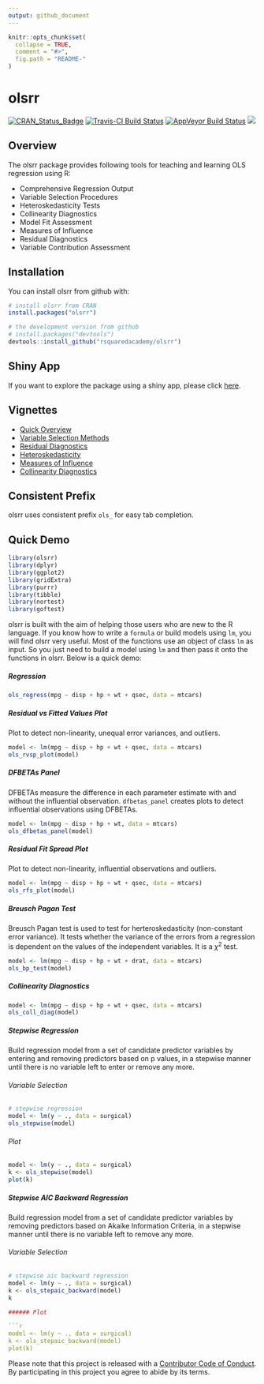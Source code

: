```yaml
---
output: github_document
---
```


<!-- README.md is generated from README.Rmd. Please edit that file -->

```r
knitr::opts_chunk$set(
  collapse = TRUE,
  comment = "#>",
  fig.path = "README-"
)
```

# olsrr 

[![CRAN_Status_Badge](http://www.r-pkg.org/badges/version/olsrr)](https://cran.r-project.org/package=olsrr)
[![Travis-CI Build Status](https://travis-ci.org/rsquaredacademy/olsrr.svg?branch=master)](https://travis-ci.org/rsquaredacademy/olsrr)
[![AppVeyor Build Status](https://ci.appveyor.com/api/projects/status/github/rsquaredacademy/olsrr?branch=master&svg=true)](https://ci.appveyor.com/project/rsquaredacademy/olsrr)
[![](https://cranlogs.r-pkg.org/badges/grand-total/olsrr)](https://cran.r-project.org/package=olsrr)


## Overview

The olsrr package provides following tools for teaching and learning OLS regression using R:

- Comprehensive Regression Output
- Variable Selection Procedures
- Heteroskedasticity Tests
- Collinearity Diagnostics
- Model Fit Assessment
- Measures of Influence
- Residual Diagnostics
- Variable Contribution Assessment

## Installation

You can install olsrr from github with:

```r
# install olsrr from CRAN
install.packages("olsrr")

# the development version from github
# install.packages("devtools")
devtools::install_github("rsquaredacademy/olsrr")
```

## Shiny App

If you want to explore the package using a shiny app, please click [here](http://rsquaredlabs.com:3838/explorer/).

## Vignettes

- [Quick Overview](http://www.rsquaredacademy.com/olsrr/articles/intro.html)
- [Variable Selection Methods](http://www.rsquaredacademy.com/olsrr/articles/variable_selection.html)
- [Residual Diagnostics](http://www.rsquaredacademy.com/olsrr/articles/residual_diagnostics.html)
- [Heteroskedasticity](http://www.rsquaredacademy.com/olsrr/articles/heteroskedasticity.html)
- [Measures of Influence](http://www.rsquaredacademy.com/olsrr/articles/influence_measures.html)
- [Collinearity Diagnostics](http://www.rsquaredacademy.com/olsrr/articles/regression_diagnostics.html)

## Consistent Prefix

olsrr uses consistent prefix `ols_` for easy tab completion.

## Quick Demo

```r
library(olsrr)
library(dplyr)
library(ggplot2)
library(gridExtra)
library(purrr)
library(tibble)
library(nortest)
library(goftest)
```

olsrr is built with the aim of helping those users who are new to the R language. If you know how to 
write a `formula` or build models using `lm`, you will find olsrr very useful. Most of the functions
use an object of class `lm` as input. So you just need to build a model using `lm` and then pass it onto 
the functions in olsrr. Below is a quick demo:

##### Regression

```r
ols_regress(mpg ~ disp + hp + wt + qsec, data = mtcars)
```

##### Residual vs Fitted Values Plot

Plot to detect non-linearity, unequal error variances, and outliers.

```r
model <- lm(mpg ~ disp + hp + wt + qsec, data = mtcars)
ols_rvsp_plot(model)
```

##### DFBETAs Panel

DFBETAs measure the difference in each parameter estimate with and without the influential observation.
`dfbetas_panel` creates plots to detect influential observations using DFBETAs.

```r
model <- lm(mpg ~ disp + hp + wt, data = mtcars)
ols_dfbetas_panel(model)
```

##### Residual Fit Spread Plot

Plot to detect non-linearity, influential observations and outliers.

```r
model <- lm(mpg ~ disp + hp + wt + qsec, data = mtcars)
ols_rfs_plot(model)
```

##### Breusch Pagan Test

Breusch Pagan test is used to test for herteroskedasticity (non-constant error variance). It tests whether the variance of the errors from a regression is dependent on the values of the independent variables. It is a $\chi^{2}$ test.

```r
model <- lm(mpg ~ disp + hp + wt + drat, data = mtcars)
ols_bp_test(model)
```

##### Collinearity Diagnostics

```r
model <- lm(mpg ~ disp + hp + wt + qsec, data = mtcars)
ols_coll_diag(model)
```

##### Stepwise Regression

Build regression model from a set of candidate predictor variables by entering and removing predictors based on 
p values, in a stepwise manner until there is no variable left to enter or remove any more.

###### Variable Selection

```r
# stepwise regression
model <- lm(y ~ ., data = surgical)
ols_stepwise(model)
```

###### Plot

```r
model <- lm(y ~ ., data = surgical)
k <- ols_stepwise(model)
plot(k)
```

##### Stepwise AIC Backward Regression

Build regression model from a set of candidate predictor variables by removing predictors based on 
Akaike Information Criteria, in a stepwise manner until there is no variable left to remove any more.

###### Variable Selection

```r
# stepwise aic backward regression
model <- lm(y ~ ., data = surgical)
k <- ols_stepaic_backward(model)
k

###### Plot

```r
model <- lm(y ~ ., data = surgical)
k <- ols_stepaic_backward(model)
plot(k)
```

Please note that this project is released with a [Contributor Code of Conduct](CONDUCT.md). By participating in this project you agree to abide by its terms.
